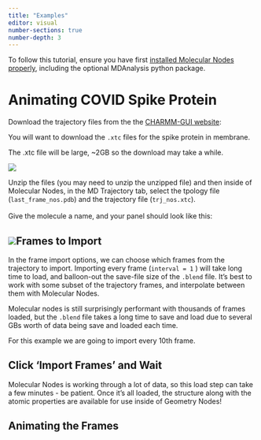 ```yaml
---
title: "Examples"
editor: visual
number-sections: true
number-depth: 3
---
```


To follow this tutorial, ensure you have first [installed Molecular Nodes properly](installation.qmd), including the optional MDAnalysis python package.

# Animating COVID Spike Protein

Download the trajectory files from the the [CHARMM-GUI website](https://charmm-gui.org/?doc=archive&lib=covid19):

You will want to download the `.xtc` files for the spike protein in membrane.

::: callout-caution
The .xtc file will be large, \~2GB so the download may take a while.
:::

![](images/paste-5562A342.png)

Unzip the files (you may need to unzip the unzipped file) and then inside of Molecular Nodes, in the MD Trajectory tab, select the tpology file (`last_frame_nos.pdb`) and the trajectory file (`trj_nos.xtc`).
\
\
Give the molecule a name, and your panel should look like this:

## ![](images/paste-E4006B81.png)Frames to Import

In the frame import options, we can choose which frames from the trajectory to import.
Importing every frame (`interval = 1` ) will take long time to load, and balloon-out the save-file size of the `.blend` file.
It's best to work with some subset of the trajectory frames, and interpolate between them with Molecular Nodes.
\

::: callout-note
Molecular nodes is still surprisingly performant with thousands of frames loaded, but the `.blend` file takes a long time to save and load due to several GBs worth of data being save and loaded each time.
:::

For this example we are going to import every 10th frame.

## Click 'Import Frames' and Wait

Molecular Nodes is working through a lot of data, so this load step can take a few minutes - be patient.
Once it's all loaded, the structure along with the atomic properties are available for use inside of Geometry Nodes!

## Animating the Frames
